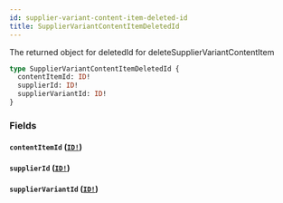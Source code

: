 ```yaml
---
id: supplier-variant-content-item-deleted-id
title: SupplierVariantContentItemDeletedId
---
```


The returned object for deletedId for deleteSupplierVariantContentItem

```graphql
type SupplierVariantContentItemDeletedId {
  contentItemId: ID!
  supplierId: ID!
  supplierVariantId: ID!
}
```

### Fields

#### `contentItemId` ([`ID!`](/developers/supplier-apis/supply-api/graphql/reference/scalars/id))

#### `supplierId` ([`ID!`](/developers/supplier-apis/supply-api/graphql/reference/scalars/id))

#### `supplierVariantId` ([`ID!`](/developers/supplier-apis/supply-api/graphql/reference/scalars/id))
